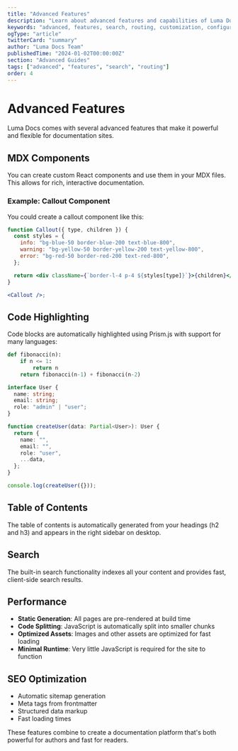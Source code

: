 ```yaml
---
title: "Advanced Features"
description: "Learn about advanced features and capabilities of Luma Docs including search, routing, and customization"
keywords: "advanced, features, search, routing, customization, configuration"
ogType: "article"
twitterCard: "summary"
author: "Luma Docs Team"
publishedTime: "2024-01-02T00:00:00Z"
section: "Advanced Guides"
tags: ["advanced", "features", "search", "routing"]
order: 4
---
```


# Advanced Features

Luma Docs comes with several advanced features that make it powerful and flexible for documentation sites.

## MDX Components

You can create custom React components and use them in your MDX files. This allows for rich, interactive documentation.

### Example: Callout Component

You could create a callout component like this:

```jsx
function Callout({ type, children }) {
  const styles = {
    info: "bg-blue-50 border-blue-200 text-blue-800",
    warning: "bg-yellow-50 border-yellow-200 text-yellow-800",
    error: "bg-red-50 border-red-200 text-red-800",
  };

  return <div className={`border-l-4 p-4 ${styles[type]}`}>{children}</div>;
}

<Callout />;
```

## Code Highlighting

Code blocks are automatically highlighted using Prism.js with support for many languages:

```python
def fibonacci(n):
    if n <= 1:
        return n
    return fibonacci(n-1) + fibonacci(n-2)
```

```typescript
interface User {
  name: string;
  email: string;
  role: "admin" | "user";
}

function createUser(data: Partial<User>): User {
  return {
    name: "",
    email: "",
    role: "user",
    ...data,
  };
}

console.log(createUser({}));
```

## Table of Contents

The table of contents is automatically generated from your headings (h2 and h3) and appears in the right sidebar on desktop.

## Search

The built-in search functionality indexes all your content and provides fast, client-side search results.

## Performance

- **Static Generation**: All pages are pre-rendered at build time
- **Code Splitting**: JavaScript is automatically split into smaller chunks
- **Optimized Assets**: Images and other assets are optimized for fast loading
- **Minimal Runtime**: Very little JavaScript is required for the site to function

## SEO Optimization

- Automatic sitemap generation
- Meta tags from frontmatter
- Structured data markup
- Fast loading times

These features combine to create a documentation platform that's both powerful for authors and fast for readers.
